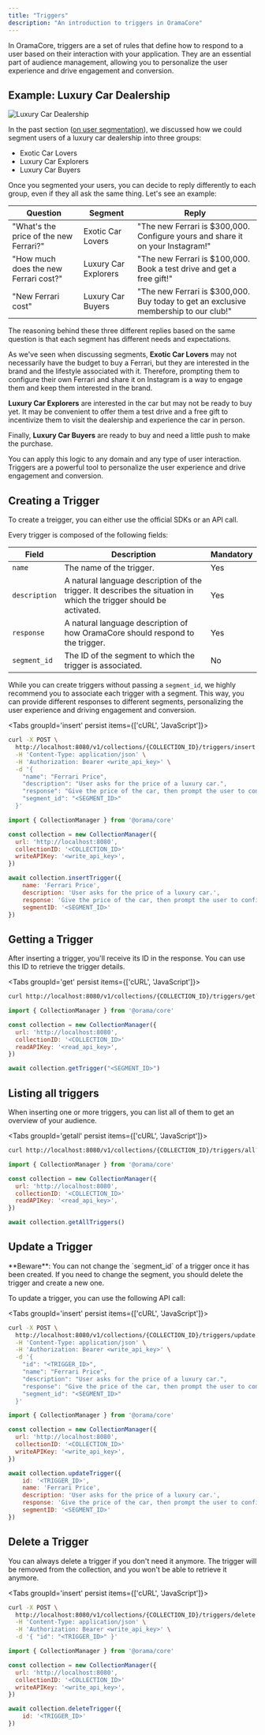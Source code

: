 ```yaml
---
title: "Triggers"
description: "An introduction to triggers in OramaCore"
---
```


In OramaCore, triggers are a set of rules that define how to respond to a user based on their interaction with your application. They are an essential part of audience management, allowing you to personalize the user experience and drive engagement and conversion.

## Example: Luxury Car Dealership

![Luxury Car Dealership](/docs/triggers/ferrari.jpg)

In the past section ([on user segmentation](/docs/audience-management/segments)), we discussed how we could segment users of a luxury car dealership into three groups:

- Exotic Car Lovers
- Luxury Car Explorers
- Luxury Car Buyers

Once you segmented your users, you can decide to reply differently to each group, even if they all ask the same thing. Let's see an example:

| Question | Segment | Reply |
| --- | --- | --- |
| "What's the price of the new Ferrari?" | Exotic Car Lovers | "The new Ferrari is $300,000. Configure yours and share it on your Instagram!" |
| "How much does the new Ferrari cost?" | Luxury Car Explorers | "The new Ferrari is $100,000. Book a test drive and get a free gift!" |
| "New Ferrari cost" | Luxury Car Buyers | "The new Ferrari is $300,000. Buy today to get an exclusive membership to our club!" |

The reasoning behind these three different replies based on the same question is that each segment has different needs and expectations.

As we've seen when discussing segments, **Exotic Car Lovers** may not necessarily have the budget to buy a Ferrari, but they are interested in the brand and the lifestyle associated with it. Therefore, prompting them to configure their own Ferrari and share it on Instagram is a way to engage them and keep them interested in the brand.

**Luxury Car Explorers** are interested in the car but may not be ready to buy yet. It may be convenient to offer them a test drive and a free gift to incentivize them to visit the dealership and experience the car in person.

Finally, **Luxury Car Buyers** are ready to buy and need a little push to make the purchase.

You can apply this logic to any domain and any type of user interaction. Triggers are a powerful tool to personalize the user experience and drive engagement and conversion.

## Creating a Trigger

To create a treigger, you can either use the official SDKs or an API call.

Every trigger is composed of the following fields:

| Field       | Description                                                                 | Mandatory |
|-------------|-----------------------------------------------------------------------------|-----------|
| `name`      | The name of the trigger.                                                    | Yes       |
| `description` | A natural language description of the trigger. It describes the situation in which the trigger should be activated. | Yes       |
| `response` | A natural language description of how OramaCore should respond to the trigger. | Yes        |
| `segment_id` | The ID of the segment to which the trigger is associated. | No        |

While you can create triggers without passing a `segment_id`, we highly recommend you to associate each trigger with a segment. This way, you can provide different responses to different segments, personalizing the user experience and driving engagement and conversion.

<Tabs groupId='insert' persist items={['cURL', 'JavaScript']}>
```bash tab="cURL"
curl -X POST \
  http://localhost:8080/v1/collections/{COLLECTION_ID}/triggers/insert \
  -H 'Content-Type: application/json' \
  -H 'Authorization: Bearer <write_api_key>' \
  -d '{
    "name": "Ferrari Price",
    "description": "User asks for the price of a luxury car.",
    "response": "Give the price of the car, then prompt the user to configure it and share it on social media.",
    "segment_id": "<SEGMENT_ID>"
  }'
```

```js tab="JavaScript"
import { CollectionManager } from '@orama/core'

const collection = new CollectionManager({
  url: 'http://localhost:8080',
  collectionID: '<COLLECTION_ID>'
  writeAPIKey: '<write_api_key>',
})

await collection.insertTrigger({
    name: 'Ferrari Price',
    description: 'User asks for the price of a luxury car.',
    response: 'Give the price of the car, then prompt the user to configure it and share it on social media.',
    segmentID: '<SEGMENT_ID>'
})
```
</Tabs>

## Getting a Trigger

After inserting a trigger, you'll receive its ID in the response. You can use this ID to retrieve the trigger details.

<Tabs groupId='get' persist items={['cURL', 'JavaScript']}>
```bash tab="cURL"
curl http://localhost:8080/v1/collections/{COLLECTION_ID}/triggers/get?id=<SEGMENT_ID>&api-key=<READ_API_KEY>
```

```js tab="JavaScript"
import { CollectionManager } from '@orama/core'

const collection = new CollectionManager({
  url: 'http://localhost:8080',
  collectionID: '<COLLECTION_ID>'
  readAPIKey: '<read_api_key>',
})

await collection.getTrigger("<SEGMENT_ID>")
```
</Tabs>

## Listing all triggers

When inserting one or more triggers, you can list all of them to get an overview of your audience.

<Tabs groupId='getall' persist items={['cURL', 'JavaScript']}>
```bash tab="cURL"
curl http://localhost:8080/v1/collections/{COLLECTION_ID}/triggers/all?api-key=<READ_API_KEY>
```

```js tab="JavaScript"
import { CollectionManager } from '@orama/core'

const collection = new CollectionManager({
  url: 'http://localhost:8080',
  collectionID: '<COLLECTION_ID>'
  readAPIKey: '<read_api_key>',
})

await collection.getAllTriggers()
```
</Tabs>

## Update a Trigger

<Callout type='warn'>
**Beware**: You can not change the `segment_id` of a trigger once it has been created. If you need to change the segment, you should delete the trigger and create a new one.
</Callout>

To update a trigger, you can use the following API call:

<Tabs groupId='insert' persist items={['cURL', 'JavaScript']}>
```bash tab="cURL"
curl -X POST \
  http://localhost:8080/v1/collections/{COLLECTION_ID}/triggers/update \
  -H 'Content-Type: application/json' \
  -H 'Authorization: Bearer <write_api_key>' \
  -d '{
    "id": "<TRIGGER_ID>",
    "name": "Ferrari Price",
    "description": "User asks for the price of a luxury car.",
    "response": "Give the price of the car, then prompt the user to configure it and share it on social media."
    "segment_id": "<SEGMENT_ID>"
  }'
```

```js tab="JavaScript"
import { CollectionManager } from '@orama/core'

const collection = new CollectionManager({
  url: 'http://localhost:8080',
  collectionID: '<COLLECTION_ID>'
  writeAPIKey: '<write_api_key>',
})

await collection.updateTrigger({
    id: '<TRIGGER_ID>',
    name: 'Ferrari Price',
    description: 'User asks for the price of a luxury car.',
    response: 'Give the price of the car, then prompt the user to configure it and share it on social media.',
    segmentID: '<SEGMENT_ID>'
})
```
</Tabs>

## Delete a Trigger

You can always delete a trigger if you don't need it anymore. The trigger will be removed from the collection, and you won't be able to retrieve it anymore.

<Tabs groupId='insert' persist items={['cURL', 'JavaScript']}>
```bash tab="cURL"
curl -X POST \
  http://localhost:8080/v1/collections/{COLLECTION_ID}/triggers/delete \
  -H 'Content-Type: application/json' \
  -H 'Authorization: Bearer <write_api_key>' \
  -d '{ "id": "<TRIGGER_ID>" }'
```

```js tab="JavaScript"
import { CollectionManager } from '@orama/core'

const collection = new CollectionManager({
  url: 'http://localhost:8080',
  collectionID: '<COLLECTION_ID>'
  writeAPIKey: '<write_api_key>',
})

await collection.deleteTrigger({
    id: '<TRIGGER_ID>'
})
```
</Tabs>
